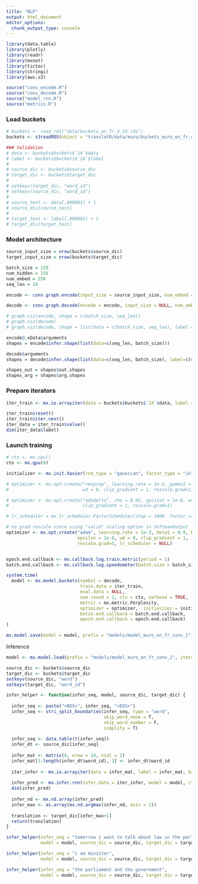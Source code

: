 ```yaml
---
title: "NLP"
output: html_document
editor_options: 
  chunk_output_type: console
---
```


```r
library(data.table)
library(plotly)
library(readr)
library(mxnet)
library(tictoc)
library(stringi)
library(aws.s3)

source("conv_encode.R")
source("conv_decode.R")
source("model_rnn.R")
source("metrics.R")
```

### Load buckets

```r
# buckets <- read_rds("data/buckets_en_fr_4_24.rds")
buckets <- s3readRDS(object = "translatR/data/euro/buckets_euro_en_fr_4_24.rds", bucket = "nimus-data")
```


```r
### Validation
# data <- buckets$buckets$`24`$data
# label <- buckets$buckets$`24`$label
# 
# source_dic <- buckets$source_dic
# target_dic <- buckets$target_dic
# 
# setkeyv(target_dic, "word_id")
# setkeyv(source_dic, "word_id")
# 
# source_test <- data[,800001] + 1
# source_dic[source_test]
# 
# target_test <- label[,800001] + 1
# target_dic[target_test]
```


### Model architecture

```r
source_input_size = nrow(buckets$source_dic)
target_input_size = nrow(buckets$target_dic)

batch_size = 128
num_hidden = 256
num_embed = 256
seq_len = 24

encode <- conv.graph.encode(input_size = source_input_size, num_embed = num_embed, config = "one-to-one", loss_output = NULL, ignore_label = -1, masking = T, num_hidden = num_hidden, dropout = 0.2, prefix = "encode_", data_name = "data", label_name = "dummy1")

decode <- conv.graph.decode(encode = encode, input_size = NULL, num_embed = NULL, config = "one-to-one", loss_output =  "softmax", ignore_label = 0, masking = F, num_hidden = num_hidden, dropout = 0.2, num_decode = target_input_size, prefix = "decode_", label_name = "label")

# graph.viz(encode, shape = c(batch_size, seq_len))
# graph.viz(decode)
# graph.viz(decode, shape = list(data = c(batch_size, seq_len), label = c(batch_size, seq_len)))

encode@.xData$arguments
shapes = encode$infer.shape(list(data=c(seq_len, batch_size)))

decode$arguments
shapes = decode$infer.shape(list(data=c(seq_len, batch_size), label=c(seq_len, batch_size)))

shapes_out = shapes$out.shapes
shapes_arg = shapes$arg.shapes
```

### Prepare iterators 

```r
iter_train <- mx.io.arrayiter(data = buckets$buckets$`24`$data, label = buckets$buckets$`24`$label, batch.size = batch_size, shuffle = F)

iter_train$reset()
iter_train$iter.next()
iter_data = iter_train$value()
dim(iter_data$label)
```

### Launch training

```r
# ctx <- mx.cpu()
ctx <- mx.gpu(0)

initializer <- mx.init.Xavier(rnd_type = "gaussian", factor_type = "in", magnitude = 2.5)

# optimizer <- mx.opt.create("rmsprop", learning.rate = 1e-3, gamma1 = 0.95, gamma2 = 0.95,
#                            wd = 0, clip_gradient = 1, rescale.grad=1)

# optimizer <- mx.opt.create("adadelta", rho = 0.95, epsilon = 1e-6, wd = 0,
#                            clip_gradient = 1, rescale.grad=1)

# lr_scheduler = mx.lr_scheduler.FactorScheduler(step = 1000, factor_val = 0.2, stop_factor_lr = 1e-6, verbose = T)

# no grad rescale since using "valid" scaling option in SoftmaxOutput
optimizer <- mx.opt.create("adam", learning.rate = 1e-3, beta1 = 0.9, beta2 = 0.999,
                           epsilon = 1e-8, wd = 0, clip_gradient = 1,
                           rescale.grad=1, lr_scheduler = NULL)


epoch.end.callback <- mx.callback.log.train.metric(period = 1)
batch.end.callback <- mx.callback.log.speedometer(batch.size = batch_size, frequency = 25)

system.time(
  model <- mx.model.buckets(symbol = decode,
                            train.data = iter_train, 
                            eval.data = NULL,
                            num.round = 2, ctx = ctx, verbose = TRUE,
                            metric = mx.metric.Perplexity, 
                            optimizer = optimizer,  initializer = initializer,
                            batch.end.callback = batch.end.callback, 
                            epoch.end.callback = epoch.end.callback)
)

mx.model.save(model = model, prefix = "models/model_euro_en_fr_conv_1", iteration = 0)

```


Inference

```r
model <- mx.model.load(prefix = "models/model_euro_en_fr_conv_1", iteration = 0)

source_dic <- buckets$source_dic
target_dic <- buckets$target_dic
setkeyv(source_dic, "word")
setkeyv(target_dic, "word_id")

infer_helper <- function(infer_seq, model, source_dic, target_dic) {
  
  infer_seq <- paste("<BOS>", infer_seq, "<EOS>")
  infer_seq <- stri_split_boundaries(infer_seq, type = "word", 
                                     skip_word_none = T, 
                                     skip_word_number = F, 
                                     simplify = T)
  
  infer_seq <- data.table(t(infer_seq))
  infer_dt <- source_dic[infer_seq]
  
  infer_mat <- matrix(0, nrow = 24, ncol = 1)
  infer_mat[1:length(infer_dt$word_id), 1] <- infer_dt$word_id
  
  iter_infer <- mx.io.arrayiter(data = infer_mat, label = infer_mat, batch.size = 1, shuffle = F)
  
  infer_pred <- mx.infer.rnn(infer.data = iter_infer, model = model, ctx = ctx)
  dim(infer_pred)
  
  infer_nd <- mx.nd.array(infer_pred)
  infer_max <- as.array(mx.nd.argmax(infer_nd, axis = 1))
  
  translation <- target_dic[infer_max+1]
  return(translation)
}

infer_helper(infer_seq = "tomorrow i want to talk about law in the parliament",
             model = model, source_dic = source_dic, target_dic = target_dic)

infer_helper(infer_seq = "i am minister",
             model = model, source_dic = source_dic, target_dic = target_dic)

infer_helper(infer_seq = "the parliament and the government",
             model = model, source_dic = source_dic, target_dic = target_dic)
```


